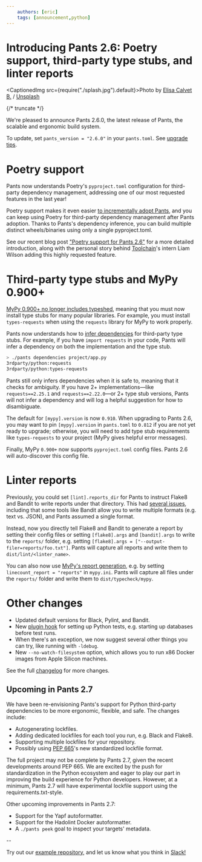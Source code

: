 ```yaml
---
    authors: [eric]
    tags: [announcement,python]
---
```


# Introducing Pants 2.6: Poetry support, third-party type stubs, and linter reports

<CaptionedImg src={require("./splash.jpg").default}>Photo by [Elisa Calvet B.](https://unsplash.com/@elisa_cb?utm_source=ghost&utm_medium=referral&utm_campaign=api-credit) / [Unsplash](https://unsplash.com/?utm_source=ghost&utm_medium=referral&utm_campaign=api-credit)</CaptionedImg>

{/* truncate */}

We're pleased to announce Pants 2.6.0, the latest release of Pants, the scalable and ergonomic build system.

To update, set `pants_version = "2.6.0"` in your `pants.toml`. See [upgrade tips](https://www.pantsbuild.org/docs/upgrade-tips).

# Poetry support

Pants now understands Poetry's `pyproject.toml` configuration for third-party dependency management, addressing one of our most requested features in the last year!

Poetry support makes it even easier [to incrementally adopt Pants](https://www.pantsbuild.org/docs/existing-repositories), and you can keep using Poetry for third-party dependency management after Pants adoption. Thanks to Pants's dependency inference, you can build multiple distinct wheels/binaries using only a single pyproject.toml.

See our recent blog post ["Poetry support for Pants 2.6"](../2021-07-29-poetry-support-for-pants-2-6/index.md) for a more detailed introduction, along with the personal story behind [Toolchain](https://toolchain.com/)'s intern Liam Wilson adding this highly requested feature.

# Third-party type stubs and MyPy 0.900+

[MyPy 0.900+ no longer includes typeshed](https://mypy-lang.blogspot.com/2021/06/mypy-0900-released.html), meaning that you must now install type stubs for many popular libraries. For example, you must install `types-requests` when using the `requests` library for MyPy to work properly.

Pants now understands how to [infer dependencies](../2020-10-29-dependency-inference/index.md) for third-party type stubs. For example, if you have `import requests` in your code, Pants will infer a dependency on both the implementation and the type stub.

```bash
> ./pants dependencies project/app.py
3rdparty/python:requests
3rdparty/python:types-requests
```

Pants still only infers dependencies when it is safe to, meaning that it checks for ambiguity. If you have 2+ implementations—like `requests==2.25.1` and `requests==2.22.0`—or 2+ type stub versions, Pants will not infer a dependency and will log a helpful suggestion for how to disambiguate.

The default for `[mypy].version` is now `0.910`. When upgrading to Pants 2.6, you may want to pin `[mypy].version` in `pants.toml` to `0.812` if you are not yet ready to upgrade; otherwise, you will need to add type stub requirements like `types-requests` to your project (MyPy gives helpful error messages).

Finally, MyPy `0.900+` now supports `pyproject.toml` config files. Pants 2.6 will auto-discover this config file.

# Linter reports

Previously, you could set `[lint].reports_dir` for Pants to instruct Flake8 and Bandit to write reports under that directory. This had [several issues](https://github.com/pantsbuild/pants/pull/12122), including that some tools like Bandit allow you to write multiple formats (e.g. text vs. JSON), and Pants assumed a single format.

Instead, now you directly tell Flake8 and Bandit to generate a report by setting their config files or setting `[flake8].args` and `[bandit].args` to write to the `reports/` folder, e.g. setting `[flake8].args = ["--output-filer=reports/foo.txt"]`. Pants will capture all reports and write them to `dist/lint/<linter_name>`.

You can also now use [MyPy's report generation](https://mypy.readthedocs.io/en/stable/config_file.html#report-generation), e.g. by setting `linecount_report = "reports"` in `mypy.ini`. Pants will capture all files under the `reports/` folder and write them to `dist/typecheck/mypy`.

# Other changes

- Updated default versions for Black, Pylint, and Bandit.
- New [plugin hook](https://github.com/pantsbuild/pants/pull/12091) for setting up Python tests, e.g. starting up databases before test runs.
- When there's an exception, we now suggest several other things you can try, like running with `-ldebug`.
- New `--no-watch-filesystem` option, which allows you to run x86 Docker images from Apple Silicon machines.

See the full [changelog](https://github.com/pantsbuild/pants/blob/main/src/python/pants/notes/2.6.x.md) for more changes.

## **Upcoming in Pants 2.7**

We have been re-envisioning Pants's support for Python third-party dependencies to be more ergonomic, flexible, and safe. The changes include:

- Autogenerating lockfiles.
- Adding dedicated lockfiles for each tool you run, e.g. Black and Flake8.
- Supporting multiple lockfiles for your repository.
- Possibly using [PEP 665](https://www.python.org/dev/peps/pep-0665/)'s new standardized lockfile format.

The full project may not be complete by Pants 2.7, given the recent developments around PEP 665. We are excited by the push for standardization in the Python ecosystem and eager to play our part in improving the build experience for Python developers. However, at a minimum, Pants 2.7 will have experimental lockfile support using the requirements.txt-style.

Other upcoming improvements in Pants 2.7:

- Support for the Yapf autoformatter.
- Support for the Hadolint Docker autoformatter.
- A `./pants peek` goal to inspect your targets' metadata.

\--

Try out our [example repository](https://github.com/pantsbuild/example-python), and let us know what you think in [Slack!](https://www.pantsbuild.org/docs/getting-help)
